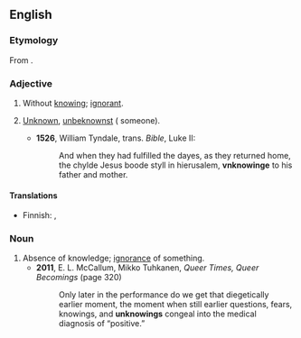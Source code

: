 ==English==

===Etymology===
From {{prefix|en|un|knowing}}.

===Adjective===
{{en-adj}}

# Without [[knowing]]; [[ignorant]].
# {{lb|en|obsolete}} [[unknown|Unknown]], [[unbeknownst]] ({{m|en|to}} someone).
#* '''1526''', William Tyndale, trans. ''Bible'', Luke II:
#*: And when they had fulfilled the dayes, as they returned home, the chylde Jesus boode styll in hierusalem, '''vnknowinge''' to his father and mother.

====Translations====
{{trans-top|without knowing}}
* Finnish: {{t|fi|tietämätön}}, {{t|fi|epätietoinen}}
{{trans-mid}}
{{trans-bottom}}

===Noun===
{{en-noun}}

# Absence of knowledge; [[ignorance]] of something.
#* '''2011''', E. L. McCallum, ‎Mikko Tuhkanen, ''Queer Times, Queer Becomings'' (page 320)
#*: Only later in the performance do we get that diegetically earlier moment, the moment when still earlier questions, fears, knowings, and '''unknowings''' congeal into the medical diagnosis of “positive.”